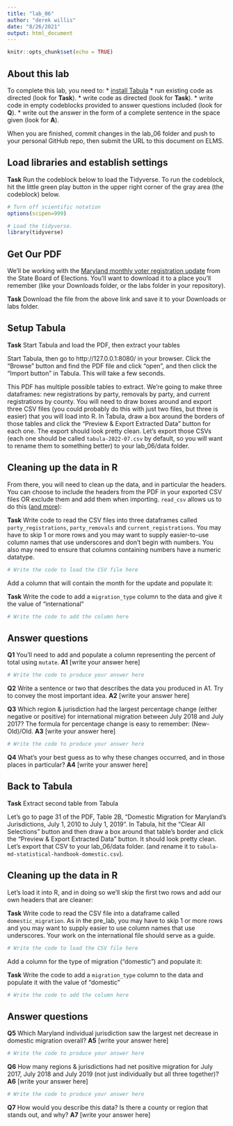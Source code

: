 ```yaml
---
title: "lab_06"
author: "derek willis"
date: "8/26/2021"
output: html_document
---
```


```r
knitr::opts_chunk$set(echo = TRUE)
```

## About this lab

To complete this lab, you need to:
* [install Tabula](https://tabula.technology/)
* run existing code as directed (look for **Task**).
* write code as directed (look for **Task**).
* write code in empty codeblocks provided to answer questions included (look for **Q**).
* write out the answer in the form of a complete sentence in the space given (look for **A**).

When you are finished, commit changes in the lab_06 folder and push to your personal GitHub repo, then submit the URL to this document on ELMS.

## Load libraries and establish settings

**Task** Run the codeblock below to load the Tidyverse. To run the codeblock, hit the little green play button in the upper right corner of the gray area (the codeblock) below.

```r
# Turn off scientific notation
options(scipen=999)

# Load the tidyverse.
library(tidyverse)
```

## Get Our PDF

We'll be working with the [Maryland monthly voter registration update](https://elections.maryland.gov/pdf/vrar/2022_07.pdf) from the State Board of Elections. You'll want to download it to a place you'll remember (like your Downloads folder, or the labs folder in your repository).

**Task** Download the file from the above link and save it to your Downloads or labs folder.

## Setup Tabula

**Task** Start Tabula and load the PDF, then extract your tables

Start Tabula, then go to http://127.0.0.1:8080/ in your browser. Click the "Browse" button and find the PDF file and click "open", and then click the "Import button" in Tabula. This will take a few seconds.

This PDF has multiple possible tables to extract. We're going to make three dataframes: new registrations by party, removals by party, and current registrations by county. You will need to draw boxes around and export three CSV files (you could probably do this with just two files, but three is easier) that you will load into R. In Tabula, draw a box around the borders of those tables and click the "Preview & Export Extracted Data" button for each one. The export should look pretty clean. Let's export those CSVs (each one should be called `tabula-2022-07.csv` by default, so you will want to rename them to something better) to your lab_06/data folder.

## Cleaning up the data in R

From there, you will need to clean up the data, and in particular the headers. You can choose to include the headers from the PDF in your exported CSV files OR exclude them and add them when importing. `read_csv` allows us to do this ([and more](https://readr.tidyverse.org/reference/read_delim.html)):

**Task** Write code to read the CSV files into three dataframes called `party_registrations`, `party_removals` and `current_registrations`. You may have to skip 1 or more rows and you may want to supply easier-to-use column names that use underscores and don't begin with numbers. You also may need to ensure that columns containing numbers have a numeric datatype.

```r
# Write the code to load the CSV file here
```

Add a column that will contain the month for the update and populate it:

**Task** Write the code to add a `migration_type` column to the data and give it the value of "international"

```r
# Write the code to add the column here
```

## Answer questions

**Q1** 
You'll need to add and populate a column representing the percent of total using `mutate`.
**A1** [write your answer here]

```r
# Write the code to produce your answer here

```

**Q2** Write a sentence or two that describes the data you produced in A1. Try to convey the most important idea.
**A2** [write your answer here]

**Q3** Which region & jurisdiction had the largest percentage change (either negative or positive) for international migration between July 2018 and July 2017? The formula for percentage change is easy to remember: (New-Old)/Old.
**A3** [write your answer here]

```r
# Write the code to produce your answer here

```

**Q4** What's your best guess as to why these changes occurred, and in those places in particular?
**A4** [write your answer here]


## Back to Tabula

**Task** Extract second table from Tabula

Let's go to page 31 of the PDF, Table 2B, "Domestic Migration for Maryland's Jurisdictions, July 1, 2010 to July 1, 2019". In Tabula, hit the "Clear All Selections" button and then draw a box around that table's border and click the "Preview & Export Extracted Data" button. It should look pretty clean. Let's export that CSV to your lab_06/data folder. (and rename it to `tabula-md-statistical-handbook-domestic.csv`).

## Cleaning up the data in R

Let's load it into R, and in doing so we'll skip the first two rows and add our own headers that are cleaner:

**Task** Write code to read the CSV file into a dataframe called `domestic_migration`. As in the pre_lab, you may have to skip 1 or more rows and you may want to supply easier to use column names that use underscores. Your work on the international file should serve as a guide.

```r
# Write the code to load the CSV file here
```

Add a column for the type of migration ("domestic") and populate it:

**Task** Write the code to add a `migration_type` column to the data and populate it with the value of "domestic"

```r
# Write the code to add the column here
```

## Answer questions
**Q5** Which Maryland individual jurisdiction saw the largest net decrease in domestic migration overall?
**A5** [write your answer here]

```r
# Write the code to produce your answer here

```

**Q6** How many regions & jurisdictions had net positive migration for July 2017, July 2018 and July 2019 (not just individually but all three together)?
**A6** [write your answer here]

```r
# Write the code to produce your answer here

```

**Q7** How would you describe this data? Is there a county or region that stands out, and why?
**A7** [write your answer here]
